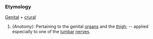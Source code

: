 ===Etymology===
[[Genital]] + [[crural]]
#''(Anatomy):'' Pertaining to the genital [[organ]]s and the [[thigh]]; -- applied especially to one of the [[lumbar]] [[nerve]]s.